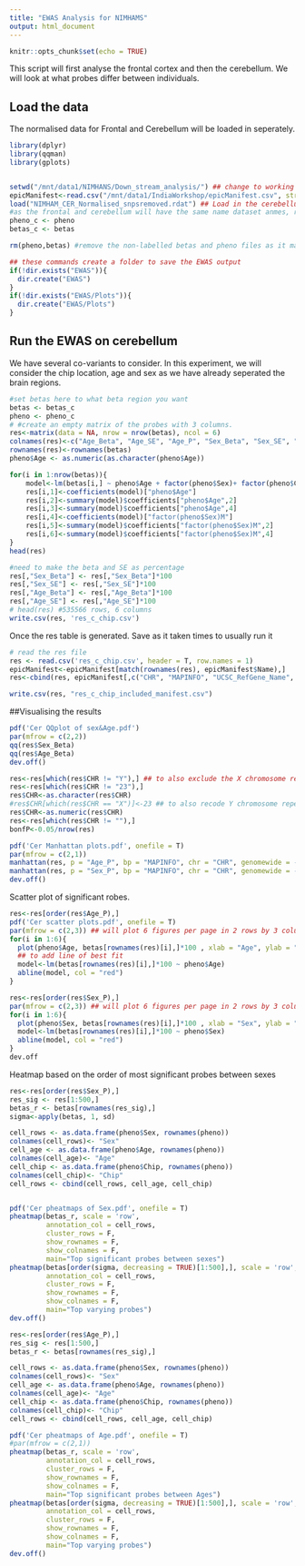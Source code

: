 ```yaml
---
title: "EWAS Analysis for NIMHAMS"
output: html_document
---
```


```r
knitr::opts_chunk$set(echo = TRUE)
```


This script will first analyse the frontal cortex and then the cerebellum. We will look at what probes differ between individuals.


## Load the data
The normalised data for Frontal and Cerebellum will be loaded in seperately.

```r
library(dplyr)
library(qqman)
library(gplots)


setwd("/mnt/data1/NIMHANS/Down_stream_analysis/") ## change to working directory path
epicManifest<-read.csv("/mnt/data1/IndiaWorkshop/epicManifest.csv", stringsAsFactors = F, header=T)
load("NIMHAM_CER_Normalised_snpsremoved.rdat") ## Load in the cerebellum.
#as the frontal and cerebellum will have the same name dataset anmes, renaming the pheno and beta will help differeniate the two
pheno_c <- pheno
betas_c <- betas

rm(pheno,betas) #remove the non-labelled betas and pheno files as it maybe confusing later on

## these commands create a folder to save the EWAS output
if(!dir.exists("EWAS")){
  dir.create("EWAS")
}
if(!dir.exists("EWAS/Plots")){
  dir.create("EWAS/Plots")
}

```

## Run the EWAS on cerebellum

We have several co-variants to consider. In this experiment, we will consider the chip location, age and sex as we have already seperated the brain regions.

```r
#set betas here to what beta region you want
betas <- betas_c
pheno <- pheno_c
# #create an empty matrix of the probes with 3 columns.
res<-matrix(data = NA, nrow = nrow(betas), ncol = 6)
colnames(res)<-c("Age_Beta", "Age_SE", "Age_P", "Sex_Beta", "Sex_SE", "Sex_P")
rownames(res)<-rownames(betas)
pheno$Age <- as.numeric(as.character(pheno$Age))

for(i in 1:nrow(betas)){
    model<-lm(betas[i,] ~ pheno$Age + factor(pheno$Sex)+ factor(pheno$Chip))
    res[i,1]<-coefficients(model)["pheno$Age"]
    res[i,2]<-summary(model)$coefficients["pheno$Age",2]
    res[i,3]<-summary(model)$coefficients["pheno$Age",4]
    res[i,4]<-coefficients(model)["factor(pheno$Sex)M"]
    res[i,5]<-summary(model)$coefficients["factor(pheno$Sex)M",2]
    res[i,6]<-summary(model)$coefficients["factor(pheno$Sex)M",4]
}
head(res)

#need to make the beta and SE as percentage
res[,"Sex_Beta"] <- res[,"Sex_Beta"]*100
res[,"Sex_SE"] <- res[,"Sex_SE"]*100
res[,"Age_Beta"] <- res[,"Age_Beta"]*100
res[,"Age_SE"] <- res[,"Age_SE"]*100
# head(res) #535566 rows, 6 columns
write.csv(res, 'res_c_chip.csv')
```

Once the res table is generated. Save as it taken times to usually run it

```r
# read the res file
res <- read.csv('res_c_chip.csv', header = T, row.names = 1)
epicManifest<-epicManifest[match(rownames(res), epicManifest$Name),]
res<-cbind(res, epicManifest[,c("CHR", "MAPINFO", "UCSC_RefGene_Name", "UCSC_RefGene_Group", "Relation_to_UCSC_CpG_Island", "Regulatory_Feature_Name", "Regulatory_Feature_Group", "DNase_Hypersensitivity_NAME", "OpenChromatin_NAME", "TFBS_Evidence_Count", "Methyl450_Loci", "SNP_ID", "SNP_DISTANCE", "SNP_MinorAlleleFrequency")])

write.csv(res, "res_c_chip_included_manifest.csv") 

```


##Visualising the results

```r
pdf('Cer QQplot of sex&Age.pdf')
par(mfrow = c(2,2))
qq(res$Sex_Beta)
qq(res$Age_Beta)
dev.off()


```


```r

res<-res[which(res$CHR != "Y"),] ## to also exclude the X chromosome repeat and edit this line
res<-res[which(res$CHR != "23"),]
res$CHR<-as.character(res$CHR)
#res$CHR[which(res$CHR == "X")]<-23 ## to also recode Y chromosome repeat and edit this line
res$CHR<-as.numeric(res$CHR)
res<-res[which(res$CHR != ""),]
bonfP<-0.05/nrow(res)

pdf('Cer Manhattan plots.pdf', onefile = T)
par(mfrow = c(2,1))
manhattan(res, p = "Age_P", bp = "MAPINFO", chr = "CHR", genomewide = -log10(bonfP), suggestiveline = -log10(5e-5), logp=T, col=c("blue","yellow"), ylim=c(0,8))
manhattan(res, p = "Sex_P", bp = "MAPINFO", chr = "CHR", genomewide = -log10(bonfP), suggestiveline = -log10(5e-5), logp=T, col=c("blue","yellow"), ylim=c(0,8))
dev.off()
```


Scatter plot of significant robes.

```r
res<-res[order(res$Age_P),]
pdf('Cer scatter plots.pdf', onefile = T)
par(mfrow = c(2,3)) ## will plot 6 figures per page in 2 rows by 3 columns
for(i in 1:6){
  plot(pheno$Age, betas[rownames(res)[i],]*100 , xlab = "Age", ylab = "DNA methylation (%)", pch = 16, main = rownames(res)[i]) ## we multiple by 100 to plot of a % scale rather than proportion
  ## to add line of best fit
  model<-lm(betas[rownames(res)[i],]*100 ~ pheno$Age)
  abline(model, col = "red")  
}

res<-res[order(res$Sex_P),]
par(mfrow = c(2,3)) ## will plot 6 figures per page in 2 rows by 3 columns
for(i in 1:6){
  plot(pheno$Sex, betas[rownames(res)[i],]*100 , xlab = "Sex", ylab = "DNA methylation (%)", pch = 16, main = rownames(res)[i]) 
  model<-lm(betas[rownames(res)[i],]*100 ~ pheno$Sex)
  abline(model, col = "red")  
}
dev.off

```



Heatmap based on the order of most significant probes between sexes

```r

res<-res[order(res$Sex_P),]
res_sig <- res[1:500,]
betas_r <- betas[rownames(res_sig),]
sigma<-apply(betas, 1, sd)

cell_rows <- as.data.frame(pheno$Sex, rownames(pheno))
colnames(cell_rows)<- "Sex"
cell_age <- as.data.frame(pheno$Age, rownames(pheno))
colnames(cell_age)<- "Age"
cell_chip <- as.data.frame(pheno$Chip, rownames(pheno))
colnames(cell_chip)<- "Chip"
cell_rows <- cbind(cell_rows, cell_age, cell_chip)


pdf('Cer pheatmaps of Sex.pdf', onefile = T)
pheatmap(betas_r, scale = 'row', 
         annotation_col = cell_rows,
         cluster_rows = F,
         show_rownames = F,
         show_colnames = F,
         main="Top significant probes between sexes")
pheatmap(betas[order(sigma, decreasing = TRUE)[1:500],], scale = 'row', 
         annotation_col = cell_rows,
         cluster_rows = F,
         show_rownames = F,
         show_colnames = F,
         main="Top varying probes")
dev.off()

``` 

```r
res<-res[order(res$Age_P),]
res_sig <- res[1:500,]
betas_r <- betas[rownames(res_sig),]

cell_rows <- as.data.frame(pheno$Sex, rownames(pheno))
colnames(cell_rows)<- "Sex"
cell_age <- as.data.frame(pheno$Age, rownames(pheno))
colnames(cell_age)<- "Age"
cell_chip <- as.data.frame(pheno$Chip, rownames(pheno))
colnames(cell_chip)<- "Chip"
cell_rows <- cbind(cell_rows, cell_age, cell_chip)

pdf('Cer pheatmaps of Age.pdf', onefile = T)
#par(mfrow = c(2,1))
pheatmap(betas_r, scale = 'row', 
         annotation_col = cell_rows,
         cluster_rows = F,
         show_rownames = F,
         show_colnames = F,
         main="Top significant probes between Ages")
pheatmap(betas[order(sigma, decreasing = TRUE)[1:500],], scale = 'row', 
         annotation_col = cell_rows,
         cluster_rows = F,
         show_rownames = F,
         show_colnames = F,
         main="Top varying probes")
dev.off()

```

